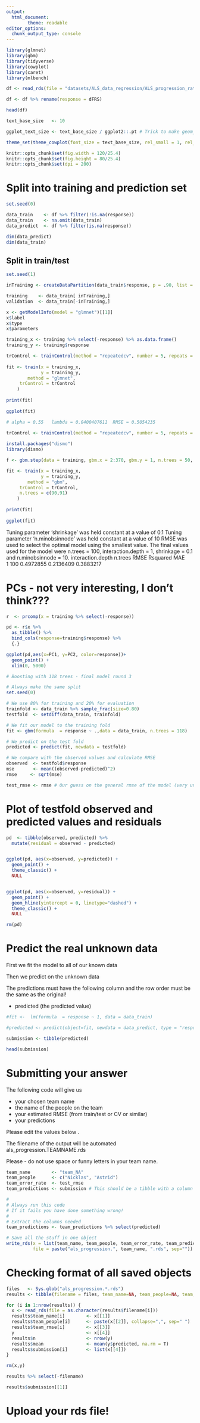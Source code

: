 ```yaml
---
output:
  html_document:
        theme: readable
editor_options: 
  chunk_output_type: console
---
```


```r

library(glmnet)
library(gbm)
library(tidyverse)
library(cowplot)
library(caret)
library(mlbench)

df <- read_rds(file = "datasets/ALS_data_regression/ALS_progression_rate.1822x370.rds")  %>% tbl_df()

df <- df %>% rename(response = dFRS)

head(df)

```

```r

text_base_size   <- 10

ggplot_text_size <- text_base_size / ggplot2::.pt # Trick to make geom_text etc. same size and theme

theme_set(theme_cowplot(font_size = text_base_size, rel_small = 1, rel_tiny = 1, rel_large = 1))

knitr::opts_chunk$set(fig.width = 120/25.4)
knitr::opts_chunk$set(fig.height = 80/25.4)
knitr::opts_chunk$set(dpi = 200)

```

# Split into training and prediction set

```r

set.seed(0)

data_train    <- df %>% filter(!is.na(response))
data_train    <- na.omit(data_train)
data_predict  <- df %>% filter(is.na(response))                              

dim(data_predict)
dim(data_train)

```

## Split in train/test

```r

set.seed(1)

inTraining <- createDataPartition(data_train$response, p = .90, list = FALSE) # We use 90% of data for training

training    <- data_train[ inTraining,]
validation  <- data_train[-inTraining,]

x <- getModelInfo(model = "glmnet")[[1]]
x$label
x$type
x$parameters

training_x <- training %>% select(-response) %>% as.data.frame()
training_y <- training$response

```

```r

trControl <- trainControl(method = "repeatedcv", number = 5, repeats = 3, verboseIter = F)
  
fit <- train(x = training_x, 
             y = training_y, 
        method = "glmnet",
     trControl = trControl
    )
  
print(fit)
  
ggplot(fit)

# alpha = 0.55   lambda = 0.0400407611  RMSE = 0.5054235

```


```r

trControl <- trainControl(method = "repeatedcv", number = 5, repeats = 5, verboseIter = F)
  
install.packages("dismo")
library(dismo)

f <- gbm.step(data = training, gbm.x = 2:370, gbm.y = 1, n.trees = 50, n.steps = 20, step.size = 5)

fit <- train(x = training_x, 
             y = training_y, 
        method = "gbm",
     trControl = trControl,
     n.trees = c(90,91)
    )
  
print(fit)
  
ggplot(fit)


```

Tuning parameter 'shrinkage' was held constant at a value of 0.1
Tuning parameter 'n.minobsinnode' was
 held constant at a value of 10
RMSE was used to select the optimal model using the smallest value.
The final values used for the model were n.trees = 100, interaction.depth = 1, shrinkage = 0.1 and
n.minobsinnode = 10.
interaction.depth  n.trees  RMSE       Rsquared   MAE      
1                  100      0.4972855  0.2136409  0.3883217


# PCs - not very interesting, I don't think???

```r

r  <- prcomp(x = training %>% select(-response))

pd <- r$x %>% 
  as_tibble() %>%
  bind_cols(response=training$response) %>%
  {.}

ggplot(pd,aes(x=PC1, y=PC2, color=response))+
  geom_point() +
  xlim(0, 5000)

```




```r

# Boosting with 118 trees - final model round 3

# Always make the same split
set.seed(0)

# We use 80% for training and 20% for evaluation
trainfold <- data_train %>% sample_frac(size=0.80)
testfold  <- setdiff(data_train, trainfold)

# We fit our model to the training fold
fit <- gbm(formula  = response ~ .,data = data_train, n.trees = 118)

# We predict on the test fold
predicted <- predict(fit, newdata = testfold)

# We compare with the observed values and calculate RMSE
observed  <- testfold$response
mse       <- mean((observed-predicted)^2)
rmse     <- sqrt(mse)

test_rmse <- rmse # Our guess on the general rmse of the model (very unprecise!)
```


# Plot of testfold observed and predicted values and residuals
 

```r

pd  <- tibble(observed, predicted) %>% 
  mutate(residual = observed - predicted)


ggplot(pd, aes(x=observed, y=predicted)) + 
  geom_point() +
  theme_classic() +
  NULL


ggplot(pd, aes(x=observed, y=residual)) + 
  geom_point() +
  geom_hline(yintercept = 0, linetype="dashed") +
  theme_classic() +
  NULL

rm(pd)

```

# Predict the real unknown data

First we fit the model to all of our known data

Then we predict on the unknown data

The predictions must have the following column and the row order must be the same as the original!

* predicted (the predicted value)

```r

#fit <-  lm(formula  = response ~ 1, data = data_train)

#predicted <- predict(object=fit, newdata = data_predict, type = "response")

submission <- tibble(predicted)

head(submission)

```

# Submitting your answer

The following code will give us

* your chosen team name
* the name of the people on the team
* your estimated RMSE (from train/test or CV or similar)
* your predictions

Please edit the values below .

The filename of the output will be automated als_progression.TEAMNAME.rds

Please - do not use space or funny letters in your team name.

```r

team_name        <- "team_NA"
team_people      <- c("Nicklas", "Astrid")
team_error_rate  <- test_rmse
team_predictions <- submission # This should be a tibble with a column called "predicted"

#
# Always run this code
# If it fails you have done something wrong!
#
# Extract the columns needed
team_predictions <- team_predictions %>% select(predicted)

# Save all the stuff in one object
write_rds(x = list(team_name, team_people, team_error_rate, team_predictions), 
          file = paste("als_progression.", team_name, ".rds", sep=""))

```

# Checking format of all saved objects

```r

files   <- Sys.glob("als_progression.*.rds")
results <- tibble(filename = files, team_name=NA, team_people=NA, team_rmse=NA,n=NA, mean=NA)

for (i in 1:nrow(results)) {
  x <- read_rds(file = as.character(results$filename[i]))
  results$team_name[i]        <- x[[1]]
  results$team_people[i]      <- paste(x[[2]], collapse=",", sep=" ")
  results$team_rmse[i]        <- x[[3]]
  y                           <- x[[4]]
  results$n                   <- nrow(y)
  results$mean                <- mean(y$predicted, na.rm = T)
  results$submission[i]       <- list(x[[4]])
}

rm(x,y)

results %>% select(-filename)

results$submission[[1]]

```

# Upload your rds file!


